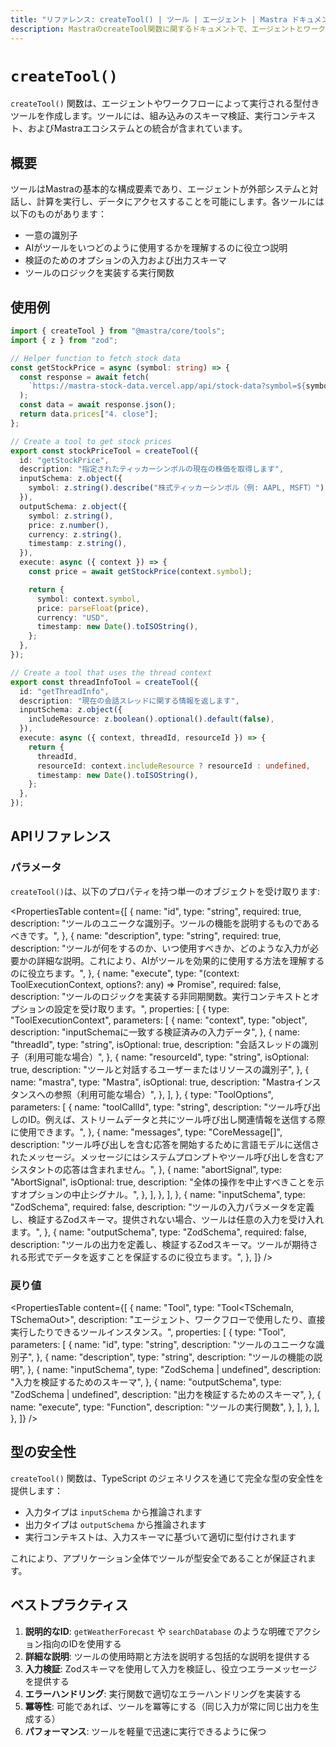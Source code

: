 ```yaml
---
title: "リファレンス: createTool() | ツール | エージェント | Mastra ドキュメント"
description: MastraのcreateTool関数に関するドキュメントで、エージェントとワークフローのためのカスタムツールを作成します。
---
```


# `createTool()`

`createTool()` 関数は、エージェントやワークフローによって実行される型付きツールを作成します。ツールには、組み込みのスキーマ検証、実行コンテキスト、およびMastraエコシステムとの統合が含まれています。

## 概要

ツールはMastraの基本的な構成要素であり、エージェントが外部システムと対話し、計算を実行し、データにアクセスすることを可能にします。各ツールには以下のものがあります：

- 一意の識別子
- AIがツールをいつどのように使用するかを理解するのに役立つ説明
- 検証のためのオプションの入力および出力スキーマ
- ツールのロジックを実装する実行関数

## 使用例

```ts filename="src/tools/stock-tools.ts" showLineNumbers copy
import { createTool } from "@mastra/core/tools";
import { z } from "zod";

// Helper function to fetch stock data
const getStockPrice = async (symbol: string) => {
  const response = await fetch(
    `https://mastra-stock-data.vercel.app/api/stock-data?symbol=${symbol}`,
  );
  const data = await response.json();
  return data.prices["4. close"];
};

// Create a tool to get stock prices
export const stockPriceTool = createTool({
  id: "getStockPrice",
  description: "指定されたティッカーシンボルの現在の株価を取得します",
  inputSchema: z.object({
    symbol: z.string().describe("株式ティッカーシンボル（例: AAPL, MSFT）"),
  }),
  outputSchema: z.object({
    symbol: z.string(),
    price: z.number(),
    currency: z.string(),
    timestamp: z.string(),
  }),
  execute: async ({ context }) => {
    const price = await getStockPrice(context.symbol);

    return {
      symbol: context.symbol,
      price: parseFloat(price),
      currency: "USD",
      timestamp: new Date().toISOString(),
    };
  },
});

// Create a tool that uses the thread context
export const threadInfoTool = createTool({
  id: "getThreadInfo",
  description: "現在の会話スレッドに関する情報を返します",
  inputSchema: z.object({
    includeResource: z.boolean().optional().default(false),
  }),
  execute: async ({ context, threadId, resourceId }) => {
    return {
      threadId,
      resourceId: context.includeResource ? resourceId : undefined,
      timestamp: new Date().toISOString(),
    };
  },
});
```

## APIリファレンス

### パラメータ

`createTool()`は、以下のプロパティを持つ単一のオブジェクトを受け取ります:

<PropertiesTable
  content={[
    {
      name: "id",
      type: "string",
      required: true,
      description:
        "ツールのユニークな識別子。ツールの機能を説明するものであるべきです。",
    },
    {
      name: "description",
      type: "string",
      required: true,
      description:
        "ツールが何をするのか、いつ使用すべきか、どのような入力が必要かの詳細な説明。これにより、AIがツールを効果的に使用する方法を理解するのに役立ちます。",
    },
    {
      name: "execute",
      type: "(context: ToolExecutionContext, options?: any) => Promise<any>",
      required: false,
      description:
        "ツールのロジックを実装する非同期関数。実行コンテキストとオプションの設定を受け取ります。",
      properties: [
        {
          type: "ToolExecutionContext",
          parameters: [
            {
              name: "context",
              type: "object",
              description: "inputSchemaに一致する検証済みの入力データ",
            },
            {
              name: "threadId",
              type: "string",
              isOptional: true,
              description: "会話スレッドの識別子（利用可能な場合）",
            },
            {
              name: "resourceId",
              type: "string",
              isOptional: true,
              description: "ツールと対話するユーザーまたはリソースの識別子",
            },
            {
              name: "mastra",
              type: "Mastra",
              isOptional: true,
              description: "Mastraインスタンスへの参照（利用可能な場合）",
            },
          ],
        },
        {
          type: "ToolOptions",
          parameters: [
            {
              name: "toolCallId",
              type: "string",
              description:
                "ツール呼び出しのID。例えば、ストリームデータと共にツール呼び出し関連情報を送信する際に使用できます。",
            },
            {
              name: "messages",
              type: "CoreMessage[]",
              description:
                "ツール呼び出しを含む応答を開始するために言語モデルに送信されたメッセージ。メッセージにはシステムプロンプトやツール呼び出しを含むアシスタントの応答は含まれません。",
            },
            {
              name: "abortSignal",
              type: "AbortSignal",
              isOptional: true,
              description:
                "全体の操作を中止すべきことを示すオプションの中止シグナル。",
            },
          ],
        },
      ],
    },
    {
      name: "inputSchema",
      type: "ZodSchema",
      required: false,
      description:
        "ツールの入力パラメータを定義し、検証するZodスキーマ。提供されない場合、ツールは任意の入力を受け入れます。",
    },
    {
      name: "outputSchema",
      type: "ZodSchema",
      required: false,
      description:
        "ツールの出力を定義し、検証するZodスキーマ。ツールが期待される形式でデータを返すことを保証するのに役立ちます。",
    },
  ]}
/>

### 戻り値

<PropertiesTable
  content={[
    {
      name: "Tool",
      type: "Tool<TSchemaIn, TSchemaOut>",
      description:
        "エージェント、ワークフローで使用したり、直接実行したりできるツールインスタンス。",
      properties: [
        {
          type: "Tool",
          parameters: [
            {
              name: "id",
              type: "string",
              description: "ツールのユニークな識別子",
            },
            {
              name: "description",
              type: "string",
              description: "ツールの機能の説明",
            },
            {
              name: "inputSchema",
              type: "ZodSchema | undefined",
              description: "入力を検証するためのスキーマ",
            },
            {
              name: "outputSchema",
              type: "ZodSchema | undefined",
              description: "出力を検証するためのスキーマ",
            },
            {
              name: "execute",
              type: "Function",
              description: "ツールの実行関数",
            },
          ],
        },
      ],
    },
  ]}
/>

## 型の安全性

`createTool()` 関数は、TypeScript のジェネリクスを通じて完全な型の安全性を提供します：

- 入力タイプは `inputSchema` から推論されます
- 出力タイプは `outputSchema` から推論されます
- 実行コンテキストは、入力スキーマに基づいて適切に型付けされます

これにより、アプリケーション全体でツールが型安全であることが保証されます。

## ベストプラクティス

1. **説明的なID**: `getWeatherForecast` や `searchDatabase` のような明確でアクション指向のIDを使用する
2. **詳細な説明**: ツールの使用時期と方法を説明する包括的な説明を提供する
3. **入力検証**: Zodスキーマを使用して入力を検証し、役立つエラーメッセージを提供する
4. **エラーハンドリング**: 実行関数で適切なエラーハンドリングを実装する
5. **冪等性**: 可能であれば、ツールを冪等にする（同じ入力が常に同じ出力を生成する）
6. **パフォーマンス**: ツールを軽量で迅速に実行できるように保つ
